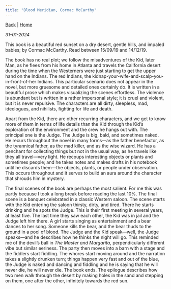 ```yaml
---
title: "Blood Meridian, Cormac McCarthy"
---
```


[Back](https://CruzAdl.github.io/bookreviews.qmd) | [Home](https://CruzAdl.github.io/index.qmd)

*31-01-2024*

This book is a beautiful red sunset on a dry desert, gentle hills, and impaled babies; by Cormac McCarthy. Read between 15/09/19 and 14/12/19.

The book has no real plot; we follow the misadventures of the Kid, later Man, as he flees from his home in Atlanta and travels the California desert during the time when the Westerners were just starting to get the upper hand on the Indians. The red Indians, the kidnap-your-wife-and-scalp-you-in-front-of-her Indians. This particular scenario does not appear in the novel, but more gruesome and detailed ones certainly do. It is written in a beautiful prose which makes visualizing the scenes effortless. The violence is abundant but is written in a rather impersonal style; it is cruel and violent, but it is never repulsive. The characters are all dirty, sleepless, mad, ideologues, and nihilists, fighting for life and death.

Apart from the Kid, there are other recurring characters, and we get to know more of them in terms of life details than the Kid through the Kid's exploration of the environment and the crew he hangs out with. The principal one is the Judge. The Judge is big, bald, and sometimes naked. He recurs throughout the novel in many forms—as the father benefactor, as the tyrannical father, as the mad killer, and as the wise wizard. He has a penchant for collecting things but not in the usual way, as he travels like they all travel—very light. He recoups interesting objects or plants and sometimes people; and he takes notes and makes drafts in his notebook until he discards them—the objects, plants, or people under observation. This occurs throughout and it serves to build an aura around the character that shrouds him in mystery.

The final scenes of the book are perhaps the most salient. For me this was partly because I took a long break before reading the last 10%. The final scene is a banquet celebrated in a classic Western saloon. The scene starts with the Kid entering the saloon thirsty, dirty, and tired. There he starts drinking and he spots the Judge. This is their first meeting in several years, at least five. The last time they saw each other, the Kid was in jail and the Judge left him there. A girl starts singing as entertainment and a bear dances to her song. Someone kills the bear, and the bear thuds to the ground in a pool of blood. The Judge and the Kid speak—well, the Judge speaks—and he describes how he thinks the night will go. This reminded me of the devil's ball in *The Master and Margarita*, perpendicularly different vibe but similar eeriness. The party then moves into a barn with a stage and the fiddlers start fiddling. The whores start moving around and the narration takes a slightly drunken turn; things happen very fast and out of the blue, the Judge is naked and dancing and fiddling and he is saying that he will never die, he will never die. The book ends. The epilogue describes how two men walk through the desert by making holes in the sand and stepping on them, one after the other, infinitely towards the red sun.
